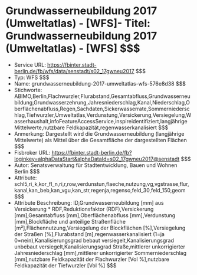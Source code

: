 # Grundwasserneubildung 2017 (Umweltatlas) - [WFS]- Titel: Grundwasserneubildung 2017 (Umweltatlas) - [WFS] $$$
- Service URL: https://fbinter.stadt-berlin.de/fb/wfs/data/senstadt/s02_17gwneu2017 $$$
- Typ: WFS $$$
- Name: grundwasserneubildung-2017-umweltatlas-wfs-576e8d38 $$$
- Stichworte: ABIMO,Berlin,Flachwurzler,Flurabstand,Gesamtabfluss,Grundwasserneubildung,Grundwasserzehrung,Jahresniederschlag,Kanal,Niederschlag,Oberflächenabfluss,Regen,Sachdaten,Sickerwasserrate,Sommerniederschlag,Tiefwurzler,Umweltatlas,Verdunstung,Versickerung,Versiegelung,Wasserhaushalt,infoFeatureAccessService,inspireidentifiziert,langjährige Mittelwerte,nutzbare Feldkapazität,regenwasserkanalisiert $$$
- Anmerkung: Dargestellt wird die Grundwasserneubildung (langjährige Mittelwerte) als Mittel über die Gesamtfläche der dargestellten Flächen $$$
- Fisbroker URL: https://fbinter.stadt-berlin.de/fb?loginkey=alphaDataStart&alphaDataId=s02_17gwneu2017@senstadt $$$
- Autor: Senatsverwaltung für Stadtentwicklung, Bauen und Wohnen Berlin $$$
- Attribute: schl5,ri_k,kor_fl_n,ri,r,row,verdunstun,flaeche,nutzung,vg,vgstrasse,flur,kanal,kan_beb,kan_vgu,kan_str,regenja,regenso,feld_30,feld_150,geom $$$
- Attribute Beschreibung: ID,Grundwasserneubildung [mm] aus Versickerung * RDF,Reduktionsfaktor (RDF),Versickerung [mm],Gesamtabfluss [mm],Oberflächenabfluss [mm],Verdunstung [mm],Blockfläche und anteilige Straßenfläche [m²],Flächennutzung,Versiegelung der Blockflächen [%],Versiegelung der Straßen [%],Flurabstand [m],regenwasserkanalisiert (1=ja 0=nein),Kanalisierungsgrad bebaut versiegelt,Kanalisierungsgrad unbebaut versiegelt,Kanalisierungsgrad Straße,mittlerer unkorrigierter Jahresniederschlag [mm],mittlerer unkorrigierter Sommerniederschlag [mm],nutzbare Feldkapazität der Flachwurzler [Vol %],nutzbare Feldkapazität der Tiefwurzler [Vol %] $$$
